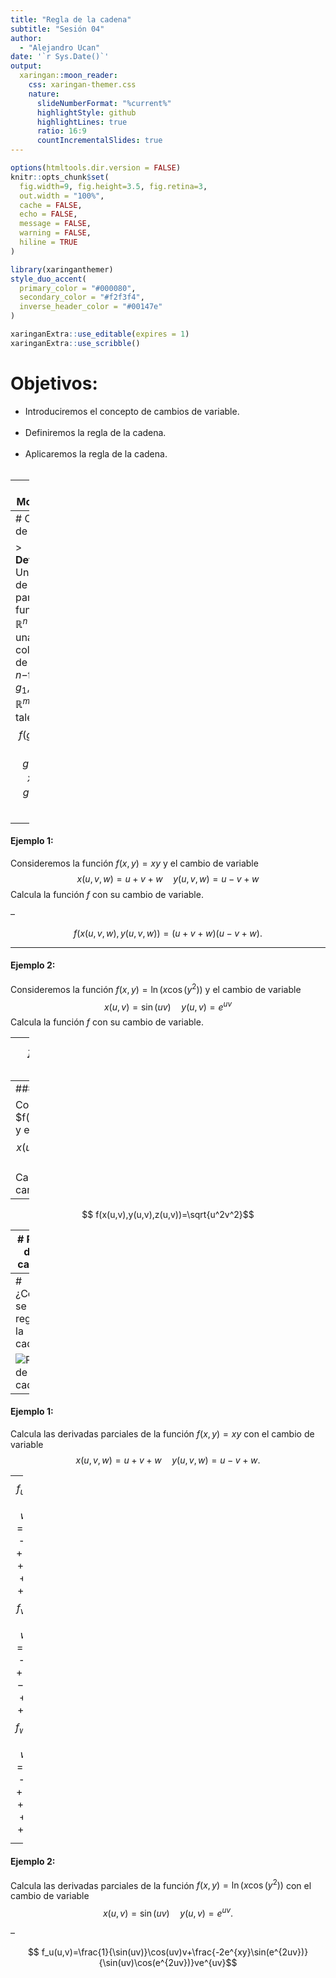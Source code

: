 ---
title: "Regla de la cadena"
subtitle: "Sesión 04"  
author: 
  - "Alejandro Ucan"
date: '`r Sys.Date()`'
output:
  xaringan::moon_reader:
    css: xaringan-themer.css
    nature:
      slideNumberFormat: "%current%"
      highlightStyle: github
      highlightLines: true
      ratio: 16:9
      countIncrementalSlides: true
---

```{r setup, include=FALSE}
options(htmltools.dir.version = FALSE)
knitr::opts_chunk$set(
  fig.width=9, fig.height=3.5, fig.retina=3,
  out.width = "100%",
  cache = FALSE,
  echo = FALSE,
  message = FALSE, 
  warning = FALSE,
  hiline = TRUE
)
```

```{r xaringan-themer, include=FALSE, warning=FALSE}
library(xaringanthemer)
style_duo_accent(
  primary_color = "#000080",
  secondary_color = "#f2f3f4",
  inverse_header_color = "#00147e"
)
```

```{r xaringan-editable, echo=FALSE}
xaringanExtra::use_editable(expires = 1)
xaringanExtra::use_scribble()
```
# Objetivos:

  * Introduciremos el concepto de cambios de variable. <br/><br/>
  * Definiremos la regla de la cadena. <br/><br/>
  * Aplicaremos la regla de la cadena. <br/><br/>

---
# Motivación:

> Consideremos la función $W(T,v)=13.12+0.62T -11.37v^{0.16}+0.39Tv^{0.16}$ que mide la sensación termica del cuerpo donde $T$ es la temperatura y $v$ la velocidad del viento. <br/><br/>
Pero tanto $T$ como $v$ dependen de la posición de la ciudad donde nos encontremos: $$T(x,y)=17+3xy$$ $$v(x,y)=-x^2+y^2$$
<br/><br/>
Por lo que podemos obtener $$V(T(x,y),v(x,y))$$

---
# Cambio de variables

> __Definición:__ Un cambio de variables para una función $f:\mathbb{R}^n\to \mathbb{R}$ es una colección de $n-$funciones $g_1,\cdots,g_n:\mathbb{R}^m\to\mathbb{R}$ tales que $$f(g_1(x_1,\cdots, x_m),g_2(x_1,\cdots, x_m),\cdots,g_n(x_1,\cdots, x_m)).$$

--

#### Ejemplo 1:

Consideremos la función $f(x,y)=xy$ y el cambio de variable $$x(u,v,w)=u+v+w\quad y(u,v,w)=u-v+w$$ Calcula la función $f$ con su cambio de variable.

--

$$f(x(u,v,w),y(u,v,w))=(u+v+w)(u-v+w).$$

---

#### Ejemplo 2:

Consideremos la función $f(x,y)=\ln(x\cos(y^2))$ y el cambio de variable $$x(u,v)=\sin(uv)\quad y(u,v)=e^{uv}$$ Calcula la función $f$ con su cambio de variable.

--
$$ f(x(u,v),y(u,v))=\ln(\sin(uv)\cos(e^{2uv}))$$
---
#### Ejemplo 3:

Consideremos la función $f(x,y,z)=\sqrt{x^2+y^2+z^2}$ y el cambio de variable $$x(u,v)=\sin(u) \quad y(u,v)=\cos(u)\quad z(u,v)=uv$$ Calcula la función $f$ con su cambio de variable.

--
$$ f(x(u,v),y(u,v),z(u,v))=\sqrt{u^2v^2}$$

---
# Regla de la cadena

> __Teorema:__ Supongamos que $u:\mathbb{R}^n\to \mathbb{R}$ es una función de $n-$variables con un cambio de variables $g_1,\cdots,g_n:\mathbb{R}^m\to\mathbb{R}.$ Entonces se cumple que $$\frac{\partial u}{\partial x_j}=\frac{\partial u}{\partial u}\frac{\partial g_2}{\partial x_j}+ \frac{\partial u}{\partial g_2}\frac{\partial g_2}{\partial x_j}+\cdots +\frac{\partial u}{\partial u}\frac{\partial g_n}{\partial x_j}$$ para $j=1,\cdots,m.$

---
 # ¿Cómo se ve la regla de la cadena?
 
 ![Regla de la cadena](Regla_Cadena.jpg)

---

#### Ejemplo 1:

Calcula las derivadas parciales de la función $f(x,y)=xy$ con el cambio de variable $$x(u,v,w)=u+v+w\quad y(u,v,w)=u-v+w.$$

--
$$f_u(u,v,w)=(u-v+w)+(u+v+w)$$ $$f_v(u,v,w)=(u-v+w)-(u+v+w)$$
$$f_w(u,v,w)=(u-v+w)+(u+v+w)$$

---

#### Ejemplo 2:

Calcula las derivadas parciales de la función $f(x,y)=\ln(x\cos(y^2))$ con el cambio de variable $$x(u,v)=\sin(uv)\quad y(u,v)=e^{uv}.$$ 

--

$$ f_u(u,v)=\frac{1}{\sin(uv)}\cos(uv)v+\frac{-2e^{xy}\sin(e^{2uv})}{\sin(uv)\cos(e^{2uv})}ve^{uv}$$